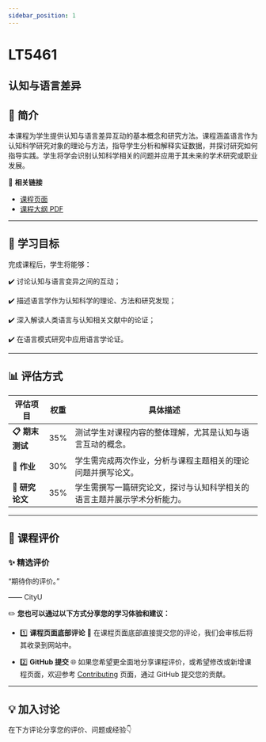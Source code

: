 ```yaml
---
sidebar_position: 1
---
```


# LT5461
## 认知与语言差异

## **📘 简介**
本课程为学生提供认知与语言差异互动的基本概念和研究方法。课程涵盖语言作为认知科学研究对象的理论与方法，指导学生分析和解释实证数据，并探讨研究如何指导实践。学生将学会识别认知科学相关的问题并应用于其未来的学术研究或职业发展。

🔗 **相关链接**
- [课程页面](https://www.cityu.edu.hk/catalogue/pg/202425/course/LT5461.htm)
- [课程大纲 PDF](https://www.cityu.edu.hk/catalogue/pg/202425/course/LT5461.pdf)

---

## **🎯 学习目标**

完成课程后，学生将能够：

✔️ 讨论认知与语言变异之间的互动；

✔️ 描述语言学作为认知科学的理论、方法和研究发现；

✔️ 深入解读人类语言与认知相关文献中的论证；

✔️ 在语言模式研究中应用语言学论证。

---

## **📊 评估方式**

| **评估项目**              | **权重** | **具体描述**                                                                                     |
|--------------------------|---------|-----------------------------------------------------------------------------------------------|
| **📋 期末测试**            | 35%     | 测试学生对课程内容的整体理解，尤其是认知与语言互动的概念。                                              |
| **📖 作业**               | 30%     | 学生需完成两次作业，分析与课程主题相关的理论问题并撰写论文。                                                |
| **📄 研究论文**            | 35%     | 学生需撰写一篇研究论文，探讨与认知科学相关的语言主题并展示学术分析能力。                                          |

---

## **💬 课程评价**

### ✨ **精选评价**
<div className={commentStyles.commentBox}>
    <p className={commentStyles.commentText}>
        “期待你的评价。”
    </p>
    <p className={commentStyles.commentAuthor}>—— CityU</p>
</div>

✏️ **您也可以通过以下方式分享您的学习体验和建议：**

- 1️⃣ **课程页面底部评论**
💬 在课程页面底部直接提交您的评论，我们会审核后将其收录到网站中。

- 2️⃣ **GitHub 提交**
🌐 如果您希望更全面地分享课程评价，或希望修改或新增课程页面，欢迎参考 [Contributing](https://penjc.github.io/cityU-navigator/contributing) 页面，通过 GitHub 提交您的贡献。

---

## **💡 加入讨论**

在下方评论分享您的评价、问题或经验👇
<Utterances />
